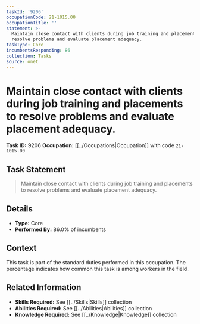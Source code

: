 ```yaml
---
taskId: '9206'
occupationCode: 21-1015.00
occupationTitle: ''
statement: >-
  Maintain close contact with clients during job training and placements to
  resolve problems and evaluate placement adequacy.
taskType: Core
incumbentsResponding: 86
collection: Tasks
source: onet
---
```

# Maintain close contact with clients during job training and placements to resolve problems and evaluate placement adequacy.

**Task ID:** 9206
**Occupation:** [[../Occupations|Occupation]] with code `21-1015.00`

## Task Statement

> Maintain close contact with clients during job training and placements to resolve problems and evaluate placement adequacy.

## Details

- **Type:** Core
- **Performed By:** 86.0% of incumbents

## Context

This task is part of the standard duties performed in this occupation. The percentage indicates how common this task is among workers in the field.

## Related Information

- **Skills Required:** See [[../Skills|Skills]] collection
- **Abilities Required:** See [[../Abilities|Abilities]] collection
- **Knowledge Required:** See [[../Knowledge|Knowledge]] collection
